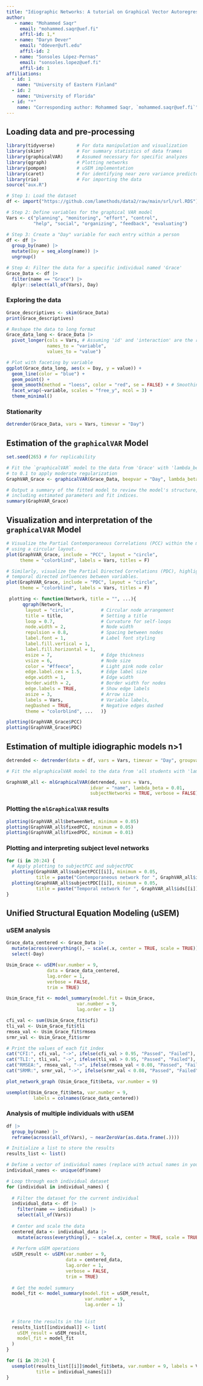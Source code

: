 ```yaml
---
title: "Idiographic Networks: A tutorial on Graphical Vector Autoregression and Unified Structural Equation Modeling"
author: 
   - name: "Mohammed Saqr"
     email: "mohammed.saqr@uef.fi"
     affil-id: 1,*
   - name: "Daryn Dever"
     email: "ddever@ufl.edu"
     affil-id: 2
   - name: "Sonsoles López-Pernas"
     email: "sonsoles.lopez@uef.fi"
     affil-id: 1
affiliations:
  - id: 1
    name: "University of Eastern Finland"
  - id: 2
    name: "University of Florida"
  - id: "*"
    name: "Corresponding author: Mohammed Saqr, `mohammed.saqr@uef.fi`"
---
```


## Loading data and pre-processing

```r
library(tidyverse)        # For data manipulation and visualization
library(skimr)            # For summary statistics of data frames
library(graphicalVAR)     # Assumed necessary for specific analyzes
library(qgraph)           # Plotting networks
library(pompom)           # uSEM implementation
library(caret)            # For identifying near zero variance predictors
library(rio)              # For importing the data
source("aux.R")
```

```r
# Step 1: Load the dataset
df <- import("https://github.com/lamethods/data2/raw/main/srl/srl.RDS")

# Step 2: Define variables for the graphical VAR model
Vars <- c("planning", "monitoring", "effort", "control", 
          "help", "social", "organizing", "feedback", "evaluating")

# Step 3: Create a "Day" variable for each entry within a person
df <- df |>
  group_by(name) |>
  mutate(Day = seq_along(name)) |>
  ungroup()

# Step 4: Filter the data for a specific individual named 'Grace'
Grace_Data <- df |>
  filter(name == "Grace") |>
  dplyr::select(all_of(Vars), Day)
```

### Exploring the data

```r
Grace_descriptives <- skim(Grace_Data)
print(Grace_descriptives)
```

```r
# Reshape the data to long format
Grace_data_long <- Grace_Data |>
  pivot_longer(cols = Vars, # Assuming 'id' and 'interaction' are the relevant columns
               names_to = "variable", 
               values_to = "value")

# Plot with faceting by variable
ggplot(Grace_data_long, aes(x = Day, y = value)) +
  geom_line(color = "blue") +
  geom_point() +
  geom_smooth(method = "loess", color = "red", se = FALSE) + # Smoothing (LOESS)
  facet_wrap(~variable, scales = "free_y", ncol = 3) +
  theme_minimal() 
```

### Stationarity

```r
detrender(Grace_Data, vars = Vars, timevar = "Day")
```

## Estimation of the `graphicalVAR` Model

```r
set.seed(265) # for replicability

# Fit the `graphicalVAR` model to the data from 'Grace' with 'lambda_beta' 
# to 0.1 to apply moderate regularization 
GraphVAR_Grace <- graphicalVAR(Grace_Data, beepvar = "Day", lambda_beta = 0.1)

# Output a summary of the fitted model to review the model's structure, 
# including estimated parameters and fit indices.
summary(GraphVAR_Grace)
```
 
## Visualization and interpretation of the `graphicalVAR` Model


```r
# Visualize the Partial Contemporaneous Correlations (PCC) within the model 
# using a circular layout.
plot(GraphVAR_Grace, include = "PCC", layout = "circle", 
     theme = "colorblind", labels = Vars, titles = F)

# Similarly, visualize the Partial Directed Correlations (PDC), highlighting 
# temporal directed influences between variables.
plot(GraphVAR_Grace, include = "PDC", layout = "circle", 
     theme = "colorblind", labels = Vars, titles = F)
```


```r
 plotting <- function(Network, title = "", ...){
      qgraph(Network,
       layout = "circle",          # Circular node arrangement
       title = title,              # Setting a title
       loop = 0.7,                 # Curvature for self-loops
       node.width = 2,             # Node width
       repulsion = 0.8,            # Spacing between nodes
       label.font = 1,             # Label font styling
       label.fill.vertical = 1,    
       label.fill.horizontal = 1,  
       esize = 7,                  # Edge thickness
       vsize = 6,                  # Node size
       color = "#ffeece",          # Light pink node color
       edge.label.cex = 1.5,       # Edge label size
       edge.width = 1,             # Edge width
       border.width = 2,           # Border width for nodes
       edge.labels = TRUE,         # Show edge labels
       asize = 3,                  # Arrow size
       labels = Vars,              # Variable labels,
       negDashed = TRUE,           # Negative edges dashed
       theme = "colorblind", ...   )}

plotting(GraphVAR_Grace$PCC)
plotting(GraphVAR_Grace$PDC)
```

## Estimation of multiple idiographic models n\>1

```r
detrended <- detrender(data = df, vars = Vars, timevar = "Day", groupvar = "name")

# Fit the mlgraphicalVAR model to the data from 'all students with 'lambda_beta' to 0.1 to apply moderate regularization 

GraphVAR_all <- mlGraphicalVAR(detrended, vars = Vars,
                               idvar = "name", lambda_beta = 0.01,
                               subjectNetworks = TRUE, verbose = FALSE)
```

### Plotting the `mlGraphicalVAR` results

```r
plotting(GraphVAR_all$betweenNet, minimum = 0.05)
plotting(GraphVAR_all$fixedPCC, minimum = 0.05)
plotting(GraphVAR_all$fixedPDC, minimum = 0.01)
```

### Plotting and interpreting subject level networks

```r
for (i in 20:24) {
  # Apply plotting to subjectPCC and subjectPDC
  plotting(GraphVAR_all$subjectPCC[[i]], minimum = 0.05, 
           title = paste("Contemporaneous network for ", GraphVAR_all$ids[[i]]))
  plotting(GraphVAR_all$subjectPDC[[i]], minimum = 0.05, 
           title = paste("Temporal network for ", GraphVAR_all$ids[[i]]))
}
```

## Unified Structural Equation Modeling (uSEM)

### uSEM analysis

```r
Grace_data_centered <- Grace_Data |>
  mutate(across(everything(), ~ scale(.x, center = TRUE, scale = TRUE))) |> 
  select(-Day)
```

```r
Usim_Grace <- uSEM(var.number = 9, 
               data = Grace_data_centered, 
               lag.order = 1, 
               verbose = FALSE,
               trim = TRUE)
```

```r
Usim_Grace_fit <- model_summary(model.fit = Usim_Grace,
                          var.number = 9, 
                          lag.order = 1)

cfi_val <- sum(Usim_Grace_fit$cfi)
tli_val <- Usim_Grace_fit$tli
rmsea_val <- Usim_Grace_fit$rmsea
srmr_val <- Usim_Grace_fit$srmr

# Print the values of each fit index
cat("CFI:", cfi_val, "->", ifelse(cfi_val > 0.95, "Passed", "Failed"), "\n")
cat("TLI:", tli_val, "->", ifelse(tli_val > 0.95, "Passed", "Failed"), "\n")
cat("RMSEA:", rmsea_val, "->", ifelse(rmsea_val < 0.08, "Passed", "Failed"), "\n")
cat("SRMR:", srmr_val, "->", ifelse(srmr_val < 0.08, "Passed", "Failed"), "\n")
```

```r
plot_network_graph (Usim_Grace_fit$beta, var.number = 9)

usemplot(Usim_Grace_fit$beta, var.number = 9, 
          labels = colnames(Grace_data_centered))
```

### Analysis of multiple individuals with uSEM

```r
df |> 
  group_by(name) |> 
  reframe(across(all_of(Vars), ~ nearZeroVar(as.data.frame(.))))
```

```r
# Initialize a list to store the results
results_list <- list()

# Define a vector of individual names (replace with actual names in your data)
individual_names <- unique(df$name)

# Loop through each individual dataset
for (individual in individual_names) {
  
  # Filter the dataset for the current individual
  individual_data <- df |> 
    filter(name == individual) |>
    select(all_of(Vars))
  
  # Center and scale the data
  centered_data <- individual_data |>
    mutate(across(everything(), ~ scale(.x, center = TRUE, scale = TRUE)))
  
  # Perform uSEM operations
  uSEM_result <- uSEM(var.number = 9, 
                      data = centered_data, 
                      lag.order = 1, 
                      verbose = FALSE,
                      trim = TRUE)
  
  # Get the model summary
  model_fit <- model_summary(model.fit = uSEM_result, 
                             var.number = 9, 
                             lag.order = 1)
  
  
  # Store the results in the list
  results_list[[individual]] <- list(
    uSEM_result = uSEM_result,
    model_fit = model_fit
  )
}
```

```r
for (i in 20:24) {
  usemplot(results_list[[i]]$model_fit$beta, var.number = 9, labels = Vars,
           title = individual_names[i])
}
```
